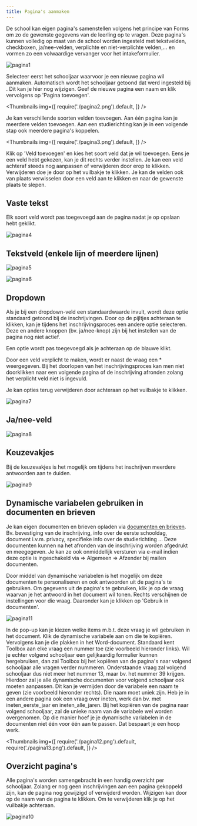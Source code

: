 ```yaml
---
title: Pagina's aanmaken
---
```

De school kan eigen pagina's samenstellen volgens het principe van Forms om zo de gewenste gegevens van de leerling op te vragen. Deze pagina's kunnen volledig op maat van de school worden ingesteld met tekstvelden, checkboxen, ja/nee-velden, verplichte en niet-verplichte velden,… en vormen zo een volwaardige vervanger voor het intakeformulier. 

![pagina1](./pagina1.png)

Selecteer eerst het schooljaar waarvoor je een nieuwe pagina wil aanmaken. Automatisch wordt het schooljaar getoond dat werd ingesteld bij <LegacyAction img="beheer.PNG" text="Beheer"/>. Dit kan je hier nog wijzigen. Geef de nieuwe pagina een naam en klik vervolgens op 'Pagina toevoegen'.  

<Thumbnails img={[
    require('./pagina2.png').default, 
]} />

Je kan verschillende soorten velden toevoegen. Aan één pagina kan je meerdere velden toevoegen. Aan een studierichting kan je in een volgende stap ook meerdere pagina's koppelen.

<Thumbnails img={[
    require('./pagina3.png').default, 
]} />

Klik op 'Veld toevoegen' en kies het soort veld dat je wil toevoegen. Eens je een veld hebt gekozen, kan je dit rechts verder instellen. Je kan een veld achteraf steeds nog aanpassen of verwijderen door erop te klikken. Verwijderen doe je door op het vuilbakje te klikken. Je kan de velden ook van plaats verwisselen door een veld aan te klikken en naar de gewenste plaats te slepen. 

## Vaste tekst

Elk soort veld wordt pas toegevoegd aan de pagina nadat je op opslaan hebt geklikt. 

![pagina4](./pagina4.png)
 
## Tekstveld (enkele lijn of meerdere lijnen)

![pagina5](./pagina5.png)

![pagina6](./pagina6.png)
 
## Dropdown

Als je bij een dropdown-veld een standaardwaarde invult, wordt deze optie standaard getoond bij de inschrijvingen. Door op de pijltjes achteraan te klikken, kan je tijdens het inschrijvingsproces een andere optie selecteren. Deze en andere knoppen (bv. ja/nee-knop) zijn bij het instellen van de pagina nog niet actief. 

Een optie wordt pas toegevoegd als je achteraan op de blauwe <LegacyAction img="plus.png"/> klikt. 

Door een veld verplicht te maken, wordt er naast de vraag een * weergegeven. Bij het doorlopen van het inschrijvingsproces kan men niet doorklikken naar een volgende pagina of de inschrijving afronden zolang het verplicht veld niet is ingevuld.  

Je kan opties terug verwijderen door achteraan op het vuilbakje te klikken. 

![pagina7](./pagina7.png)
 
## Ja/nee-veld

![pagina8](./pagina8.png)

## Keuzevakjes

Bij de keuzevakjes is het mogelijk om tijdens het inschrijven meerdere antwoorden aan te duiden.  

![pagina9](./pagina9.png)

## Dynamische variabelen gebruiken in documenten en brieven

Je kan eigen documenten en brieven opladen via [documenten en brieven](/inschrijvingen/opstart_config/documenten_brieven/). Bv. bevestiging van de inschrijving, info over de eerste schooldag, document i.v.m. privacy, specifieke info over de studierichting ... Deze documenten kunnen na het afronden van de inschrijving worden afgedrukt en meegegeven. Je kan ze ook onmiddellijk versturen via e-mail indien deze optie is ingeschakeld via <LegacyAction img="beheer.PNG" text="Beheer"/> => Algemeen => Afzender bij mailen documenten. 

Door middel van dynamische variabelen is het mogelijk om deze documenten te personaliseren en ook antwoorden uit de pagina's te gebruiken. Om gegevens uit de pagina's te gebruiken, klik je op de vraag waarvan je het antwoord in het document wil tonen. Rechts verschijnen de instellingen voor die vraag. Daaronder kan je klikken op 'Gebruik in documenten'. 

![pagina11](./pagina11.png)

In de pop-up kan je kiezen welke items m.b.t. deze vraag je wil gebruiken in het document. Klik de dynamische variabele aan om die te kopiëren. Vervolgens kan je die plakken in het Word-document. Standaard kent Toolbox aan elke vraag een nummer toe (zie voorbeeld hieronder links). Wil je echter volgend schooljaar een gelijkaardig formulier kunnen hergebruiken, dan zal Toolbox bij het kopiëren van de pagina's naar volgend schooljaar alle vragen verder nummeren. Onderstaande vraag zal volgend schooljaar dus niet meer het nummer 13, maar bv. het nummer 39 krijgen. Hierdoor zal je alle dynamische documenten voor volgend schooljaar ook moeten aanpassen. Dit kan je vermijden door de variabele een naam te geven (zie voorbeeld hieronder rechts). Die naam moet uniek zijn. Heb je in een andere pagina ook een vraag over ineten, werk dan bv. met ineten_eerste_jaar en ineten_alle_jaren. Bij het kopiëren van de pagina naar volgend schooljaar, zal de unieke naam van de variabele wel worden overgenomen. Op die manier hoef je je dynamische variabelen in de documenten niet één voor één aan te passen. Dat bespaart je een hoop werk. 

<Thumbnails img={[
    require('./pagina12.png').default, 
    require('./pagina13.png').default, 
]} />

## Overzicht pagina's
 
Alle pagina's worden samengebracht in een handig overzicht per schooljaar. Zolang er nog geen inschrijvingen aan een pagina gekoppeld zijn, kan de pagina nog gewijzigd of verwijderd worden. Wijzigen kan door op de naam van de pagina te klikken. Om te verwijderen klik je op het vuilbakje achteraan. 

![pagina10](./pagina10.png)